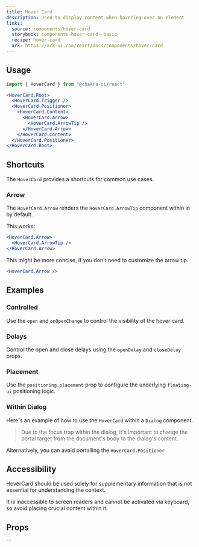 ```yaml
---
title: Hover Card
description: Used to display content when hovering over an element
links:
  source: components/hover-card
  storybook: components-hover-card--basic
  recipe: hover-card
  ark: https://ark-ui.com/react/docs/components/hover-card
---
```


<ExampleTabs name="hover-card-basic" />

## Usage

```jsx
import { HoverCard } from "@chakra-ui/react"
```

```jsx
<HoverCard.Root>
  <HoverCard.Trigger />
  <HoverCard.Positioner>
    <HoverCard.Content>
      <HoverCard.Arrow>
        <HoverCard.ArrowTip />
      </HoverCard.Arrow>
    </HoverCard.Content>
  </HoverCard.Positioner>
</HoverCard.Root>
```

## Shortcuts

The `HoverCard` provides a shortcuts for common use cases.

### Arrow

The `HoverCard.Arrow` renders the `HoverCard.ArrowTip` component within in by
default.

This works:

```jsx
<HoverCard.Arrow>
  <HoverCard.ArrowTip />
</HoverCard.Arrow>
```

This might be more concise, if you don't need to customize the arrow tip.

```jsx
<HoverCard.Arrow />
```

## Examples

### Controlled

Use the `open` and `onOpenChange` to control the visibility of the hover card.

<ExampleTabs name="hover-card-controlled" />

### Delays

Control the open and close delays using the `openDelay` and `closeDelay` props.

<ExampleTabs name="hover-card-with-delay" />

### Placement

Use the `positioning.placement` prop to configure the underlying `floating-ui`
positioning logic.

<ExampleTabs name="hover-card-with-placement" />

### Within Dialog

Here's an example of how to use the `HoverCard` within a `Dialog` component.

> Due to the focus trap within the dialog, it's important to change the portal
> target from the document's body to the dialog's content.

<ExampleTabs name="hover-card-in-dialog" />

Alternatively, you can avoid portalling the `HoverCard.Positioner`

## Accessibility

HoverCard should be used solely for supplementary information that is not
essential for understanding the context.

It is inaccessible to screen readers and cannot be activated via keyboard, so
avoid placing crucial content within it.

## Props

<PropTable component="HoverCard" part="Root" />
```
